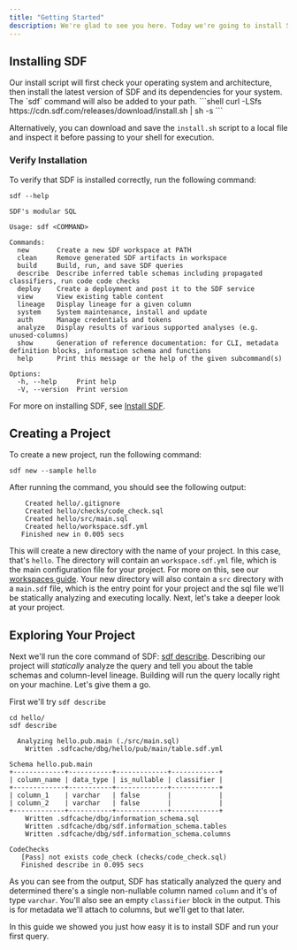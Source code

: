 ```yaml
---
title: "Getting Started"
description: We're glad to see you here. Today we're going to install SDF and create a hello world project. Let's get started.
---
```



## Installing SDF
<Tabs>
  <Tab title="Binary Download">
    Our install script will first check your operating system and architecture,
    then install the latest version of SDF and its dependencies for your system.
    The `sdf` command will also be added to your path. 
    ```shell 
    curl -LSfs https://cdn.sdf.com/releases/download/install.sh | sh -s
    ```

  Alternatively, you can download and save the `install.sh` script to a
  local file and inspect it before passing to your shell for execution.
  </Tab>
</Tabs>

### Verify Installation

To verify that SDF is installed correctly, run the following command:

```shell
sdf --help
```

```shell
SDF's modular SQL

Usage: sdf <COMMAND>

Commands:
  new       Create a new SDF workspace at PATH
  clean     Remove generated SDF artifacts in workspace
  build     Build, run, and save SDF queries
  describe  Describe inferred table schemas including propagated classifiers, run code code checks
  deploy    Create a deployment and post it to the SDF service
  view      View existing table content
  lineage   Display lineage for a given column
  system    System maintenance, install and update
  auth      Manage credentials and tokens
  analyze   Display results of various supported analyses (e.g. unused-columns)
  show      Generation of reference documentation: for CLI, metadata definition blocks, information schema and functions
  help      Print this message or the help of the given subcommand(s)

Options:
  -h, --help     Print help
  -V, --version  Print version

```

For more on installing SDF, see [Install SDF](/guide/install). 

## Creating a Project

To create a new project, run the following command:

```shell
sdf new --sample hello
```
After running the command, you should see the following output: 
 
```shell
    Created hello/.gitignore
    Created hello/checks/code_check.sql
    Created hello/src/main.sql
    Created hello/workspace.sdf.yml
   Finished new in 0.005 secs

```

This will create a new directory with the name of your project. In this case, that's `hello`.
The directory will contain an `workspace.sdf.yml` file, which is the main configuration file for your project. For more on this, see our [workspaces guide](/guide/workspaces).
Your new directory will also contain a `src` directory with a `main.sdf` file, which is the entry point for your project and the sql file we'll be statically analyzing and executing locally.
Next, let's take a deeper look at your project.

## Exploring Your Project

Next we'll run the core command of SDF: [sdf describe](/reference/sdf-cli#sdf-describe). 
Describing our project will *statically* analyze the query and tell you about the table schemas and column-level lineage. Building will run the query locally right on your machine.
Let's give them a go.

First we'll try `sdf describe`
  
```shell
cd hello/
sdf describe
```

```shell
  Analyzing hello.pub.main (./src/main.sql)
    Written .sdfcache/dbg/hello/pub/main/table.sdf.yml

Schema hello.pub.main
+-------------+-----------+-------------+------------+
| column_name | data_type | is_nullable | classifier |
+-------------+-----------+-------------+------------+
| column_1    | varchar   | false       |            |
| column_2    | varchar   | false       |            |
+-------------+-----------+-------------+------------+
    Written .sdfcache/dbg/information_schema.sql
    Written .sdfcache/dbg/sdf.information_schema.tables
    Written .sdfcache/dbg/sdf.information_schema.columns

CodeChecks 
   [Pass] not exists code_check (checks/code_check.sql)
   Finished describe in 0.095 secs

```


As you can see from the output, SDF has statically analyzed the query and determined there's a single non-nullable column named `column` and it's of type `varchar`. 
You'll also see an empty `classifier` block in the output. This is for metadata we'll attach to columns, but we'll get to that later.

In this guide we showed you just how easy it is to install SDF and run your first query.
